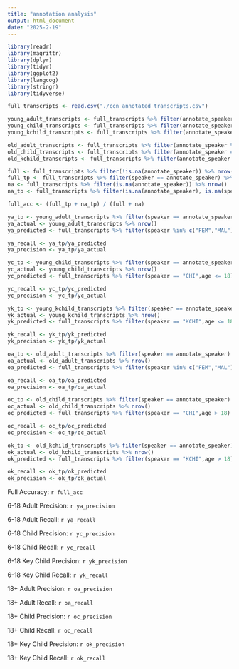 ---
title: "annotation analysis"
output: html_document
date: "2025-2-19"
---

```{r}
library(readr)
library(magrittr)
library(dplyr)
library(tidyr)
library(ggplot2)
library(langcog)
library(stringr)
library(tidyverse)
```

```{r}

full_transcripts <- read.csv("./ccn_annotated_transcripts.csv") 

young_adult_transcripts <- full_transcripts %>% filter(annotate_speaker %in% c("FEM","MAL"),age <=18)
young_child_transcripts <- full_transcripts %>% filter(annotate_speaker == "CHI",age <=18)
young_kchild_transcripts <- full_transcripts %>% filter(annotate_speaker == "KCHI",age <=18)

old_adult_transcripts <- full_transcripts %>% filter(annotate_speaker %in% c("FEM","MAL"),age > 18)
old_child_transcripts <- full_transcripts %>% filter(annotate_speaker == "CHI",age > 18)
old_kchild_transcripts <- full_transcripts %>% filter(annotate_speaker == "KCHI",age > 18)

full <- full_transcripts %>% filter(!is.na(annotate_speaker)) %>% nrow()
full_tp <- full_transcripts %>% filter(speaker == annotate_speaker) %>% nrow()
na <- full_transcripts %>% filter(is.na(annotate_speaker)) %>% nrow()
na_tp <- full_transcripts %>% filter(is.na(annotate_speaker), is.na(speaker)) %>% nrow()

full_acc <- (full_tp + na_tp) / (full + na)

ya_tp <- young_adult_transcripts %>% filter(speaker == annotate_speaker) %>% nrow()
ya_actual <- young_adult_transcripts %>% nrow()
ya_predicted <- full_transcripts %>% filter(speaker %in% c("FEM","MAL"),age <= 18) %>% nrow()

ya_recall <- ya_tp/ya_predicted
ya_precision <- ya_tp/ya_actual

yc_tp <- young_child_transcripts %>% filter(speaker == annotate_speaker) %>% nrow()
yc_actual <- young_child_transcripts %>% nrow()
yc_predicted <- full_transcripts %>% filter(speaker == "CHI",age <= 18) %>% nrow

yc_recall <- yc_tp/yc_predicted
yc_precision <- yc_tp/yc_actual

yk_tp <- young_kchild_transcripts %>% filter(speaker == annotate_speaker) %>% nrow()
yk_actual <- young_kchild_transcripts %>% nrow()
yk_predicted <- full_transcripts %>% filter(speaker == "KCHI",age <= 18) %>% nrow()

yk_recall <- yk_tp/yk_predicted
yk_precision <- yk_tp/yk_actual

oa_tp <- old_adult_transcripts %>% filter(speaker == annotate_speaker) %>% nrow()
oa_actual <- old_adult_transcripts %>% nrow()
oa_predicted <- full_transcripts %>% filter(speaker %in% c("FEM","MAL"),age > 18) %>% nrow()

oa_recall <- oa_tp/oa_predicted
oa_precision <- oa_tp/oa_actual

oc_tp <- old_child_transcripts %>% filter(speaker == annotate_speaker) %>% nrow()
oc_actual <- old_child_transcripts %>% nrow()
oc_predicted <- full_transcripts %>% filter(speaker == "CHI",age > 18) %>% nrow

oc_recall <- oc_tp/oc_predicted
oc_precision <- oc_tp/oc_actual

ok_tp <- old_kchild_transcripts %>% filter(speaker == annotate_speaker) %>% nrow()
ok_actual <- old_kchild_transcripts %>% nrow()
ok_predicted <- full_transcripts %>% filter(speaker == "KCHI",age > 18) %>% nrow()

ok_recall <- ok_tp/ok_predicted
ok_precision <- ok_tp/ok_actual

```

Full Accuracy: `r full_acc`

6-18 Adult Precision: `r ya_precision`

6-18 Adult Recall: `r ya_recall`

6-18 Child Precision: `r yc_precision`

6-18 Child Recall: `r yc_recall`

6-18 Key Child Precision: `r yk_precision`

6-18 Key Child Recall: `r yk_recall`

18+ Adult Precision: `r oa_precision`

18+ Adult Recall: `r oa_recall`

18+ Child Precision: `r oc_precision`

18+ Child Recall: `r oc_recall`

18+ Key Child Precision: `r ok_precision`

18+ Key Child Recall: `r ok_recall`
